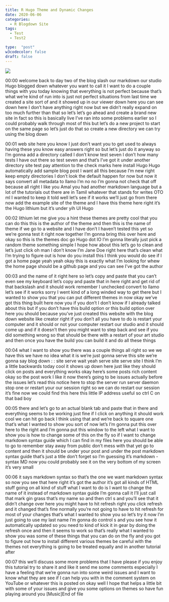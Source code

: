 ```yaml
---
title: R Hugo Theme and Dynamic Changes
date: 2020-06-06
categories:
  - R Blogdown Site
tags:
  - Test
  - Test2

type:  "post"
w3codecolor: false
draft: false
---
```


<a href="https://www.youtube.com/watch?v=fImF3Rd1GBA">
<img src="https://www.cradletograver.com/auto-posts/images/Unzipatar.gzfilewithUntarusingR_RStudio.mp4.jpg">
</a>









00:00
welcome back to day two of the blog slash our markdown our studio Hugo
blogged down whatever you want to call it I want to do a couple things with you
today knowing that everything is not perfect because that's what we're kind
of run into is just not perfect situations from last time we created a
site sort of and it showed up in our viewer down here you can see down here I
don't have anything right now but we didn't really expand on too much further
than that so let's let's go ahead and create a brand new site in fact so this
is basically live I've ran into some problems earlier so I could probably
walk through most of this but let's do a
new project to start on the same page so let's just do that so create a new
directory we can try using the blog down

00:01
web site here you know I just don't want you to get used to always having these
you know easy answers right so but let's just do it anyway so I'm gonna add a
directory called I don't know test seven I don't how many tests I have out there
so test seven and that's I've got it under another directory site test pay
attention to the check marks here install Hugo Hugo automatically add
sample blog post I want all this because I'm new right
keep empty directories I don't look the default happen for now but now it says
convert all metadata to llamo I'm no no I'm gonna not check that off
because all right I like you Amal you had another markdown language but a lot
of the tutorials out there are in Tamil whatever that stands for writes OTO ml I
wanted to keep it told well let's see if it works
we'll just go from there now add the example site of the theme and I have
this theme here right it's the Hugo lithium but it's under yih UI Hugo

00:02
lithium let me give you a hint these themes are pretty cool that you can do
this this is the author of the theme and then this is the name of theme if we go
to a website and I have don't I haven't tested this yet so we're
gonna test it right now together I'm gonna bring this over here and okay so
this is the themes doc go Hugo dot IO I'm gonna literally just pick a random
theme something simple I hope how about this let's go to clean and let's just
click oh man I don't know I'm Jane Doe right here that's clean what I'm trying
to figure out is how do you install this
I think you would do see if I got a home
page yeah yeah okay this is exactly what I'm looking for
whew the home page should be a github page and you can see I've got the author

00:03
and the name of it right here so let's copy and paste that you can't even see
my keyboard let's copy and paste that in here
right and get rid of that backslash and it should work remember I unchecked
convert to llamo let's see if it works sorry I went kind of a long winded way
to get there but I wanted to show you that you can put different themes in now
okay we've got this thing built here now you if you don't I don't know if I
already talked about this but if you don't have this build option or this
build option over here you should because you've just created this website
with the blog down website like creator right if you don't all you have to do is
restart your computer and it should or not your computer restart our studio and
it should come up and if it doesn't then you might want to step back and see if
you did something wrong so that should be there with a restart of your art
studio and then once you have the build you can build it and do all these things

00:04
what I want to show you there was a couple things all right so we we have
this we have no idea what it is we're just gonna serve this site we're gonna
say blog down : : site serve wait yeah serve site serve site I think I'm a
little backwards today cool it shows up down here just like they should click on
posts and everything works okay here's some posts rich content okay so the post
work I like it now there's going to be issues actually before the issues let's
read this notice here to stop the server run server daemon stop one or restart
your our session right so we can do restart our session it's fine now we
could find this here this little IP address useful so ctrl C on that bad boy

00:05
there and let's go to an actual blank tab and paste that in there and
everything seems to be working just fine if I click on anything it should work
cool we can hit go back I think using that and we're back to square one that's
what I wanted to show you sort of now let's I'm gonna put this over here to
the right and I'm gonna put this window to the left what I want to show you is
how to change some of this on the fly so if I want to change markdown syntax
guide which I can find in my files here you should be able to go to remember
stay away from public don't mess with that yet go to content and then it
should be under your post and under the post markdown syntax guide that's just a
title don't forget so I'm guessing it's markdown - syntax MD now you could
probably see it on the very bottom of my screen it's very small

00:06
it says markdown syntax so that's the one we want markdown syntax so now you
see that here right it's got the author it's got all kinds of HTML stuff going
on all kind of stuff what I want to do is I want to change the name of it
instead of markdown syntax guide I'm gonna call it I'll just call that mark
gin grass that's my name so and then ctrl s and you'll see that it didn't
change over here you might have to hit refresh right you click refresh and it
changed that's fine normally you're not going to have to hit
refresh for most of your changes that's what I wanted to show you so let's try
it now I'm just going to use my last name I'm gonna do control s and you see how
it automatically updated so you need to kind of kick it in gear by doing the
refresh once and then it seems to work so that's really what I wanted to show
you was some of these things that you can do on the fly and you got to figure
out how to install different various themes be careful with the themes not
everything is going to be treated equally and in another tutorial after

00:07
this we'll discuss some more problems that I have please if you enjoy this
tutorial try to share it and like it send me some comments especially I have
a feeling that we're gonna run into some weird issues and I want to know what
they are see if I can help you with in the comment system on YouTube or
whatever this is posted on okay well I hope that helps a little bit with some
of your issues and give you some options on themes so have fun playing around
you [Music]End of file

